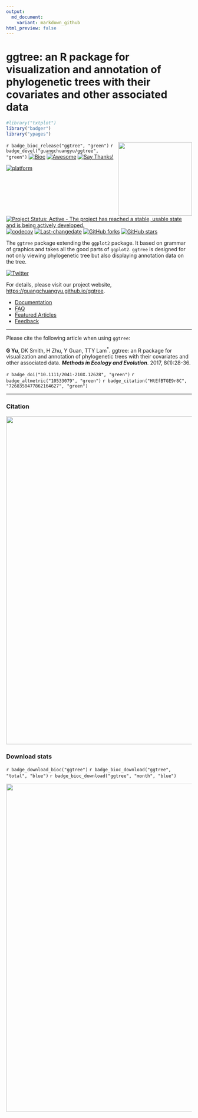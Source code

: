 ```yaml
---
output:
  md_document:
    variant: markdown_github
html_preview: false
---
```


<!-- README.md is generated from README.Rmd. Please edit that file -->


#  ggtree: an R package for visualization and annotation of phylogenetic trees with their covariates and other associated data

```r
#library("txtplot")
library("badger")
library("ypages")
```

<img src="https://raw.githubusercontent.com/Bioconductor/BiocStickers/master/ggtree/ggtree.png" height="200" align="right" />


`r badge_bioc_release("ggtree", "green")`
`r badge_devel("guangchuangyu/ggtree", "green")`
[![Bioc](http://www.bioconductor.org/shields/years-in-bioc/ggtree.svg)](https://www.bioconductor.org/packages/devel/bioc/html/ggtree.html#since)
[![Awesome](https://cdn.rawgit.com/sindresorhus/awesome/d7305f38d29fed78fa85652e3a63e154dd8e8829/media/badge.svg)](https://awesome-r.com/#awesome-r-graphic-displays)
[![Say Thanks!](https://img.shields.io/badge/Say%20Thanks-!-1EAEDB.svg)](https://saythanks.io/to/GuangchuangYu)


[![platform](http://www.bioconductor.org/shields/availability/devel/ggtree.svg)](https://www.bioconductor.org/packages/devel/bioc/html/ggtree.html#archives)
[![Project Status: Active - The project has reached a stable, usable state and is being actively developed.](http://www.repostatus.org/badges/latest/active.svg)](http://www.repostatus.org/#active)
[![codecov](https://codecov.io/gh/GuangchuangYu/ggtree/branch/master/graph/badge.svg)](https://codecov.io/gh/GuangchuangYu/ggtree)
[![Last-changedate](https://img.shields.io/badge/last%20change-`r gsub('-', '--', Sys.Date())`-green.svg)](https://github.com/GuangchuangYu/ggtree/commits/master)
[![GitHub forks](https://img.shields.io/github/forks/GuangchuangYu/ggtree.svg)](https://github.com/GuangchuangYu/ggtree/network)
[![GitHub stars](https://img.shields.io/github/stars/GuangchuangYu/ggtree.svg)](https://github.com/GuangchuangYu/ggtree/stargazers)



The `ggtree` package extending the `ggplot2` package. It based on grammar of graphics and takes all the good parts of `ggplot2`. `ggtree` is designed for not only viewing phylogenetic tree but also displaying annotation data on the tree.

[![Twitter](https://img.shields.io/twitter/url/https/github.com/GuangchuangYu/ggtree.svg?style=social)](https://twitter.com/intent/tweet?hashtags=ggtree&url=http://onlinelibrary.wiley.com/doi/10.1111/2041-210X.12628/abstract&screen_name=guangchuangyu)


For details, please visit our project website, <https://guangchuangyu.github.io/ggtree>.

+ [Documentation](https://guangchuangyu.github.io/software/ggtree/documentation/)
+ [FAQ](https://guangchuangyu.github.io/software/ggtree/faq/)
+ [Featured Articles](https://guangchuangyu.github.io/software/ggtree/featuredArticles/)
+ [Feedback](https://guangchuangyu.github.io/software/ggtree/#feedback)


-----------------------------------------------------

Please cite the following article when using `ggtree`:

__G Yu__, DK Smith, H Zhu, Y Guan, TTY Lam^\*^. ggtree: an R package for visualization and annotation of phylogenetic trees with their covariates and other associated data. __*Methods in Ecology and Evolution*__. 2017, 8(1):28-36.


`r badge_doi("10.1111/2041-210X.12628", "green")`
`r badge_altmetric("10533079", "green")`
`r badge_citation("HtEfBTGE9r8C", "7268358477862164627", "green")`


----------------------------------------------------------------------------------------


### Citation



<img src="https://guangchuangyu.github.io/software/ggtree/featured-articles/index_files/figure-html/citation-1.png" width="890"/>


### Download stats

`r badge_download_bioc("ggtree")`
`r badge_bioc_download("ggtree", "total", "blue")`
`r badge_bioc_download("ggtree", "month", "blue")`


<img src="https://guangchuangyu.github.io/software/ggtree/index_files/figure-html/dlstats-1.png" width="890"/>




